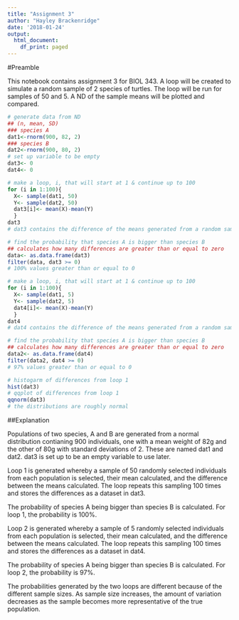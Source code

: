 ```yaml
---
title: "Assignment 3"
author: "Hayley Brackenridge"
date: '2018-01-24'
output:
  html_document:
    df_print: paged
---
```


#Preamble

This notebook contains assignment 3 for BIOL 343. A loop will be created to simulate a random sample of 2 species of turtles. The loop will be run for samples of 50 and 5. A ND of the sample means will be plotted and compared. 

```r
# generate data from ND
## (n, mean, SD)
### species A
dat1<-rnorm(900, 82, 2)
### species B
dat2<-rnorm(900, 80, 2)
# set up variable to be empty
dat3<- 0
dat4<- 0
```

```r
# make a loop, i, that will start at 1 & continue up to 100
for (i in 1:100){
  X<- sample(dat1, 50)
  Y<- sample(dat2, 50)
  dat3[i]<- mean(X)-mean(Y)
  }
dat3
# dat3 contains the difference of the means generated from a random sample of 50 individuals from species A and B
```

```r
# find the probability that species A is bigger than species B
## calculates how many differences are greater than or equal to zero
data<- as.data.frame(dat3)
filter(data, dat3 >= 0)
# 100% values greater than or equal to 0
```

```r
# make a loop, i, that will start at 1 & continue up to 100
for (i in 1:100){
  X<- sample(dat1, 5)
  Y<- sample(dat2, 5)
  dat4[i]<- mean(X)-mean(Y)
  }
dat4
# dat4 contains the difference of the means generated from a random sample of 5 individuals from species A and B
```

```r
# find the probability that species A is bigger than species B
## calculates how many differences are greater than or equal to zero
data2<- as.data.frame(dat4)
filter(data2, dat4 >= 0)
# 97% values greater than or equal to 0
```

```r
# histogarm of differences from loop 1
hist(dat3)
# qqplot of differences from loop 1
qqnorm(dat3)
# the distributions are roughly normal
```


##Explanation

Populations of two species, A and B are generated from a normal distribution contianing 900 individuals, one with a mean weight of 82g and the other of 80g with standard deviations of 2. These are named dat1 and dat2. dat3 is set up to be an empty variable to use later. 

Loop 1 is generated whereby a sample of 50 randomly selected individuals from each population is selected, their mean calculated, and the difference between the means calculated. The loop repeats this sampling 100 times and stores the differences as a dataset in dat3. 

The probability of species A being bigger than species B is calculated. For loop 1, the probability is 100%. 

Loop 2 is generated whereby a sample of 5 randomly selected individuals from each population is selected, their mean calculated, and the difference between the means calculated. The loop repeats this sampling 100 times and stores the differences as a dataset in dat4. 

The probability of species A being bigger than species B is calculated. For loop 2, the probability is 97%. 

The probabilities generated by the two loops are different because of the different sample sizes. As sample size increases, the amount of variation decreases as the sample becomes more representative of the true population. 